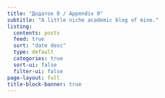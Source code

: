 ```yaml
---
title: "Додаток 0 / Appendix 0"
subtitle: "A little niche academic blog of mine."
listing:
  contents: posts
  feed: true
  sort: "date desc"
  type: default
  categories: true
  sort-ui: false
  filter-ui: false
page-layout: full
title-block-banner: true
---
```




